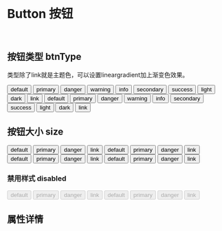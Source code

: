 
<Meta title='DISPLAY |Button 按钮' component={Button} />

<br/>

# Button 按钮
<br/>



## 按钮类型 btnType

类型除了link就是主题色，可以设置lineargradient加上渐变色效果。

<Preview >
  <Story name='default' >
    <Button btnType='default' >default</Button>
  </Story>
  <Story name='primary'  >
    <Button btnType='primary'>primary</Button>
  </Story>
  <Story name='danger'>
    <Button btnType='danger'>danger</Button>
  </Story>
   <Story name='warning'>
    <Button btnType='warning'>warning</Button>
  </Story>
   <Story name='info'>
    <Button btnType='info'>info</Button>
  </Story>
   <Story name='secondary'>
    <Button btnType='secondary'>secondary</Button>
  </Story>
  <Story name='success'>
    <Button btnType='success'>success</Button>
  </Story>
  <Story name='light'>
    <Button btnType='light'>light</Button>
  </Story>
  <Story name='dark'>
    <Button btnType='dark'>dark</Button>
  </Story>
   <Story name='link'>
    <Button btnType='link'>link</Button>
  </Story>
</Preview>

<Preview>
  <Story name='default2' >
    <Button lineargradient btnType='default' >default</Button>
  </Story>
  <Story name='primary2'  >
    <Button lineargradient btnType='primary'>primary</Button>
  </Story>
  <Story name='danger2'>
    <Button lineargradient btnType='danger'>danger</Button>
  </Story>
   <Story name='warning2'>
    <Button lineargradient btnType='warning'>warning</Button>
  </Story>
   <Story name='info2'>
    <Button lineargradient btnType='info'>info</Button>
  </Story>
   <Story name='secondary2'>
    <Button lineargradient btnType='secondary'>secondary</Button>
  </Story>
  <Story name='success2'>
    <Button lineargradient btnType='success'>success</Button>
  </Story>
  <Story name='light2'>
    <Button lineargradient btnType='light'>light</Button>
  </Story>
  <Story name='dark2'>
    <Button lineargradient btnType='dark'>dark</Button>
  </Story>
   <Story name='link2'>
    <Button lineargradient btnType='link'>link</Button>
  </Story>
</Preview>

  


## 按钮大小 size


<Preview>
  <Story name='default-lg' >
    <Button btnType='default' size='lg' >default</Button>
  </Story>
  <Story name='primary-lg' >
    <Button btnType='primary' size='lg'>primary</Button>
  </Story>
  <Story name='danger-lg'>
    <Button btnType='danger' size='lg'>danger</Button>
  </Story>
   <Story name='link-lg'>
    <Button btnType='link' size='lg'>link</Button>
  </Story>
</Preview>

<Preview>
  <Story name='default-lg2' >
    <Button lineargradient btnType='default' size='lg' >default</Button>
  </Story>
  <Story name='primary-lg2' >
    <Button lineargradient btnType='primary' size='lg'>primary</Button>
  </Story>
  <Story name='danger-lg2'>
    <Button lineargradient btnType='danger' size='lg'>danger</Button>
  </Story>
   <Story name='link-lg2'>
    <Button lineargradient btnType='link' size='lg'>link</Button>
  </Story>
</Preview>



<Preview>
  <Story name='default-sm' >
    <Button btnType='default' size='sm' >default</Button>
  </Story>
  <Story name='primary-sm' >
    <Button btnType='primary' size='sm'>primary</Button>
  </Story>
  <Story name='danger-sm'>
    <Button btnType='danger' size='sm'>danger</Button>
  </Story>
   <Story name='link-sm'>
    <Button btnType='link' size='sm'>link</Button>
  </Story>
</Preview>


<Preview>
  <Story name='default-sm2' >
    <Button lineargradient btnType='default' size='sm' >default</Button>
  </Story>
  <Story name='primary-sm2' >
    <Button lineargradient btnType='primary' size='sm'>primary</Button>
  </Story>
  <Story name='danger-sm2'>
    <Button lineargradient btnType='danger' size='sm'>danger</Button>
  </Story>
   <Story name='link-sm2'>
    <Button lineargradient btnType='link' size='sm'>link</Button>
  </Story>
</Preview>


### 禁用样式 disabled


<Preview>
  <Story name='defaultd' >
    <Button btnType='default' disabled >default</Button>
  </Story>
  <Story name='primaryd' >
    <Button btnType='primary' disabled>primary</Button>
  </Story>
  <Story name='dangerd'>
    <Button btnType='danger' disabled>danger</Button>
  </Story>
   <Story name='linkd'>
    <Button btnType='link' disabled>link</Button>
  </Story>
</Preview>


<Preview>
  <Story name='defaultd2' >
    <Button lineargradient btnType='default' disabled >default</Button>
  </Story>
  <Story name='primaryd2' >
    <Button lineargradient btnType='primary' disabled>primary</Button>
  </Story>
  <Story name='dangerd2'>
    <Button lineargradient btnType='danger' disabled>danger</Button>
  </Story>
   <Story name='linkd2'>
    <Button lineargradient btnType='link' disabled>link</Button>
  </Story>
</Preview>

  




<br/>

## 属性详情 

<Props of={Button} />

